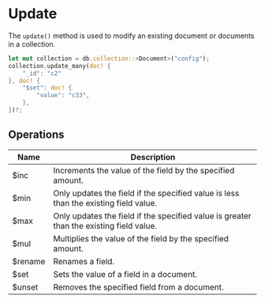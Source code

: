 # Update

The `update()` method is used to modify an existing document or documents in a collection.

```rust
let mut collection = db.collection::<Document>("config");
collection.update_many(doc! {
    "_id": "c2"
}, doc! {
    "$set": doc! {
        "value": "c33",
    },
})?;
```

## Operations

| Name    | Description                                                                             |
| ------- | --------------------------------------------------------------------------------------- |
| $inc    | Increments the value of the field by the specified amount.                              |
| $min    | Only updates the field if the specified value is less than the existing field value.    |
| $max    | Only updates the field if the specified value is greater than the existing field value. |
| $mul    | Multiplies the value of the field by the specified amount.                              |
| $rename | Renames a field.                                                                        |
| $set    | Sets the value of a field in a document.                                                |
| $unset  | Removes the specified field from a document.                                            |
